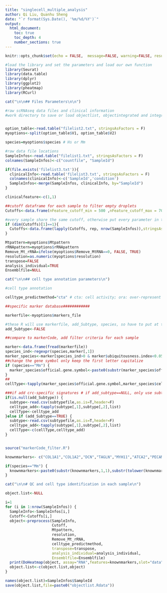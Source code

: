 ```yaml
---
title: "singlecell_multiple_analysis"
author: Qi Liu, Quanhu Sheng
date: "`r format(Sys.Date(), '%m/%d/%Y')`"
output: 
  html_document:
    toc: true
    toc_depth: 4
    number_sections: true
---
```


```r
knitr::opts_chunk$set(echo = FALSE,  message=FALSE, warning=FALSE, results = 'hide', fig.width=7, fig.height = 7,tidy = TRUE, tidy.opts = list(comment = FALSE))
```
```r
#load the library and set the parameters and load our own function
library(Seurat)
library(data.table)
library(dplyr)
library(ggplot2)
library(pheatmap)
library(RCurl)
```


```r

cat("\n\n## Files Parameters\n\n")

#raw scRNAseq data files and clinical information
#work directory to save or load objectlist, objectintegrated and integratedmarkers; the raw files are in workdir/raw


option_table<-read.table("filelist2.txt", stringsAsFactors = F)
myoptions<-split(option_table$V1, option_table$V2)

species=myoptions$species # Hs or Mm

#raw data file locations
SampleInfos<-read.table("filelist1.txt", stringsAsFactors = F)
colnames(SampleInfos)<-c("countfile", "SampleId")

if(file.exists('filelist3.txt')){
  clinicalInfo<-read.table('filelist3.txt', stringsAsFactors = F)
  colnames(clinicalInfo)<-c('SampleId','condition')
  SampleInfos<-merge(SampleInfos, clinicalInfo, by="SampleId")
}

clinicalfeature<-c(1,1)

```


```r

##cutoff dataframe for each sample to filter empty droplets
Cutoffs<-data.frame(nFeature_cutoff_min = 500 ,nFeature_cutoff_max = 7000,nCount_cutoff=1000, mt_cutoff = 10, cluster_remove=c(""),stringsAsFactors = F)

#every sample share the same cutoff, otherwise put every parameter in the Cutoff dataframe
if (dim(Cutoffs)[1]==1){
  Cutoffs<-data.frame(lapply(Cutoffs, rep, nrow(SampleInfos)),stringsAsFactors = F)
}

Mtpattern=myoptions$Mtpattern
rRNApattern=myoptions$rRNApattern
Remove_Mt_rRNA=ifelse(myoptions$Remove_MtRNA==0, FALSE, TRUE)
resolution=as.numeric(myoptions$resolution)
transpose=FALSE
analysis_individual=TRUE
Ensemblfile=NULL

```



```r
cat("\n\n## cell type annotation parameters\n")

#cell type annotation

celltype_predictmethod="cta" # cta: cell activity; ora: over-represent

##specific marker database############

markerfile<-myoptions$markers_file

#these R will use markerfile, add_Subtype, species, so have to put at the end
add_Subtype<-FALSE

##compare to markerCode, add filter criteria for each sample

marker<-data.frame(fread(markerfile))
species_ind<-regexpr(species,marker[,1])
marker_species<-marker[species_ind>0 & marker$ubiquitousness.index<0.05,]
##change the gene symbol only keep the first letter capitalize
if (species=="Mm") {
  marker_species$official.gene.symbol<-paste0(substr(marker_species$official.gene.symbol,1,1),substr(tolower(marker_species$official.gene.symbol),2,nchar(marker_species$official.gene.symbol)))
}
##
cellType<-tapply(marker_species$official.gene.symbol,marker_species$cell.type,list)

###if add crc-specific signatures # if add_subtype==NULL, only use subtype but not markerfile
if(is.null(add_Subtype)) {
  subtype<-read.csv(subtypefile,as.is=T,header=F)
  celltype_add<-tapply(subtype[,1],subtype[,2],list)
  cellType<-celltype_add
}else if (add_Subtype==TRUE) {
  subtype<-read.csv(subtypefile,as.is=T,header=F)
  celltype_add<-tapply(subtype[,1],subtype[,2],list)
  cellType<-c(cellType,celltype_add)
}


source("markerCode_filter.R")

knownmarkers<- c("COL1A1","COL1A2","DCN","TAGLN","MYH11","ATCA2","PECAM1","CDH5","CLDN5","CD68","C1QB","LYZ2","NKAIN4","LGFBP5","CD248","WIF1","CHAD","SULT1D1","CD3D","CD3G","NKG7","CD209A","H2-AB1","H2-EB1","KCNA1","PLP1","MYL1","CD79A")

if(species=="Mm") {
  knownmarkers<-paste0(substr(knownmarkers,1,1),substr(tolower(knownmarkers),2,nchar(knownmarkers)))
}

```

```r

cat("\n\n# QC and cell type identification in each sample\n")

object.list<-NULL

i=1
for (i in 1:nrow(SampleInfos)) {
  SampleInfo<-SampleInfos[i,]
  Cutoff<-Cutoffs[i,]
  object<-preprocess(SampleInfo,
                     Cutoff,
                     Mtpattern,
                     resolution, 
                     Remove_Mt_rRNA,
                     celltype_predictmethod,
                     transpose=transpose, 
                     analysis_individual=analysis_individual,
                     Ensemblfile=Ensemblfile)
  print(DoHeatmap(object, assay="RNA",features=knownmarkers,slot="data"))
  object.list<-c(object.list,object)
}

names(object.list)=SampleInfos$SampleId
save(object.list,file=paste0("objectlist.Rdata"))
```

